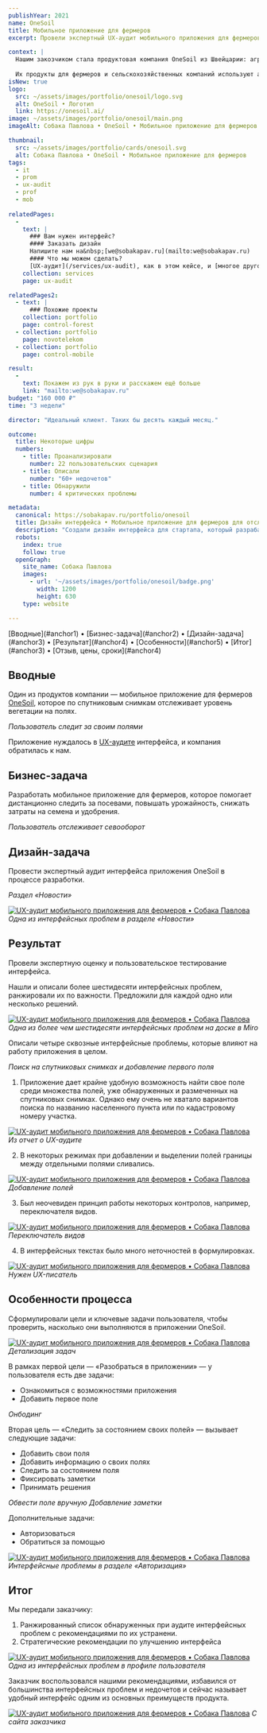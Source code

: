 ```yaml
---
publishYear: 2021
name: OneSoil
title: Мобильное приложение для фермеров
excerpt: Провели экспертный UX-аудит мобильного приложения для фермеров и составили список проблем и рекомендаций

context: |
  Нашим закозчиком стала продуктовая компания OneSoil из Швейцарии: агротехнический стартап, создающий приложения и онлайн-платформу, посвящённую точному земледелию.
  
  Их продукты для фермеров и сельскохозяйственных компаний используют алгоритмы машинного обучения и анализ спутниковых снимков, чтобы улучшить сельскохозяйственные практики.
isNew: true
logo:
  src: ~/assets/images/portfolio/onesoil/logo.svg
  alt: OneSoil • Логотип
  link: https://onesoil.ai/
image: ~/assets/images/portfolio/onesoil/main.png
imageAlt: Собака Павлова • OneSoil • Мобильное приложение для фермеров

thumbnail:
  src: ~/assets/images/portfolio/cards/onesoil.svg
  alt: Собака Павлова • OneSoil • Мобильное приложение для фермеров
tags:
  - it
  - prom
  - ux-audit
  - prof
  - mob
  
relatedPages:
  -
    text: |
      ### Вам нужен интерфейс?
      #### Заказать дизайн
      Напишите нам на&nbsp;[we@sobakapav.ru](mailto:we@sobakapav.ru) 
      #### Что мы можем сделать?
      [UX-аудит](/services/ux-audit), как в этом кейсе, и [многое другое](/services). 
    collection: services
    page: ux-audit

relatedPages2:
  - text: |
      ### Похожие проекты
    collection: portfolio
    page: control-forest
  - collection: portfolio
    page: novotelekom
  - collection: portfolio
    page: control-mobile

result:
  -
    text: Покажем из рук в руки и расскажем ещё больше
    link: "mailto:we@sobakapav.ru"
budget: "160 000 ₽"
time: "3 недели"

director: "Идеальный клиент. Таких бы десять каждый месяц."

outcome:
  title: Некоторые цифры
  numbers:
    - title: Проанализировали 
      number: 22 пользовательских сценария
    - title: Описали
      number: "60+ недочетов"
    - title: Обнаружили
      number: 4 критических проблемы

metadata:
  canonical: https://sobakapav.ru/portfolio/onesoil
  title: Дизайн интерфейса • Мобильное приложение для фермеров для отслеживания уровня вегетации на полях
  description: "Создали дизайн интерфейса для стартапа, который разрабатывает агрегатор IT-конференций"
  robots:
    index: true
    follow: true
  openGraph:
    site_name: Собака Павлова
    images:
      - url: '~/assets/images/portfolio/onesoil/badge.png'
        width: 1200
        height: 630
    type: website

---
```


<TOC>
[Вводные](#anchor1) • [Бизнес-задача](#anchor2) • [Дизайн-задача](#anchor3) • [Результат](#anchor4) • [Особенности](#anchor5) • [Итог](#anchor3) • [Отзыв, цены, сроки](#anchor4)
</TOC>

## <a name="anchor1" />Вводные

Один из продуктов компании — мобильное приложение для фермеров [OneSoil](https://onesoil.ai/), которое по спутниковым снимкам отслеживает уровень вегетации на полях.

<UniversalSlider count={3}>
  <PhoneMockup image="/images/portfolio/onesoil/57.png" />
  <PhoneMockup image="/images/portfolio/onesoil/58.png" />
  <PhoneMockup image="/images/portfolio/onesoil/59.png" />
  <PhoneMockup image="/images/portfolio/onesoil/59.jpg" />
  <PhoneMockup image="/images/portfolio/onesoil/60.png" />
  <PhoneMockup image="/images/portfolio/onesoil/61.png" />
  <PhoneMockup image="/images/portfolio/onesoil/62.png" />
  <PhoneMockup image="/images/portfolio/onesoil/63.png" />
  <PhoneMockup image="/images/portfolio/onesoil/64.png" />
</UniversalSlider>
<em>Пользователь следит за своим полями</em>

Приложение нуждалось в [UX-аудите](/services/ux-audit) интерфейса, и компания обратилась к нам.

## <a name="anchor2" />Бизнес-задача

Разработать мобильное приложение для фермеров, которое помогает дистанционно следить за посевами, повышать урожайность, снижать затраты на семена и удобрения.

<UniversalSlider count={3}>
  <PhoneMockup image="/images/portfolio/onesoil/32.png" />
  <PhoneMockup image="/images/portfolio/onesoil/33.png" />
  <PhoneMockup image="/images/portfolio/onesoil/34.png" />
  <PhoneMockup image="/images/portfolio/onesoil/35.png" />
  <PhoneMockup image="/images/portfolio/onesoil/36.png" />
  <PhoneMockup image="/images/portfolio/onesoil/37.png" />
  <PhoneMockup image="/images/portfolio/onesoil/38.png" />
  <PhoneMockup image="/images/portfolio/onesoil/39.png" />
  <PhoneMockup image="/images/portfolio/onesoil/40.png" />
</UniversalSlider>
<em>Пользователь отслеживает севооборот</em>

## <a name="anchor2" />Дизайн-задача

Провести экспертный аудит интерфейса приложения OneSoil в процессе разработки.

<div class="flex gap-2 flex-wrap mb-2"> 
  <PhoneMockup image="/images/portfolio/onesoil/10.png" />
  <PhoneMockup image="/images/portfolio/onesoil/12.png" />
</div>
<em>Раздел «Новости»</em>

<a href="/images/portfolio/onesoil/52.png" target="_blank">![UX-аудит мобильного приложения для фермеров • Собака Павлова](~/assets/images/portfolio/onesoil/52.png)</a>
_Одна из интерфейсных проблем в разделе «Новости»_

## <a name="anchor3" />Результат

Провели экспертную оценку и пользовательское тестирование интерфейса.

Нашли и описали более шестидесяти интерфейсных проблем, ранжировали их по важности. Предложили для каждой одно или несколько решений.

<a href="/images/portfolio/onesoil/1.png" target="_blank">![UX-аудит мобильного приложения для фермеров • Собака Павлова](~/assets/images/portfolio/onesoil/1.png)</a>
_Одна из более чем шестидесяти интерфейсных проблем на доске в Miro_

Описали четыре сквозные интерфейсные проблемы, которые влияют на работу приложения в целом.

<UniversalSlider count={3}>
  <PhoneMockup image="/images/portfolio/onesoil/42.png" />
  <PhoneMockup image="/images/portfolio/onesoil/43.png" />
  <PhoneMockup image="/images/portfolio/onesoil/44.png" />
  <PhoneMockup image="/images/portfolio/onesoil/45.png" />
  <PhoneMockup image="/images/portfolio/onesoil/45.png" />
  <PhoneMockup image="/images/portfolio/onesoil/47.png" />
  <PhoneMockup image="/images/portfolio/onesoil/48.png" />
  <PhoneMockup image="/images/portfolio/onesoil/49.png" />
  <PhoneMockup image="/images/portfolio/onesoil/50.png" />
  <PhoneMockup image="/images/portfolio/onesoil/51.png" />
</UniversalSlider>
<em>Поиск на спутниковых снимках и добавление первого поля</em>

1. Приложение дает крайне удобную возможность найти свое поле среди множества полей, уже обнаруженных и размеченных на спутниковых снимках. Однако ему очень не хватало вариантов поиска по названию населенного пункта или по кадастровому номеру участка.

<a href="/images/portfolio/onesoil/54.png" target="_blank">![UX-аудит мобильного приложения для фермеров • Собака Павлова](~/assets/images/portfolio/onesoil/54.png)</a>
_Из отчет о UX-аудите_

2. В некоторых режимах при добавлении и выделении полей границы между отдельными полями сливались.

<a href="/images/portfolio/onesoil/56.png" target="_blank">![UX-аудит мобильного приложения для фермеров • Собака Павлова](~/assets/images/portfolio/onesoil/56.png)</a>
_Добавление полей_

3. Был неочевиден принцип работы некоторых контролов, например, переключателя видов.

<a href="/images/portfolio/onesoil/53.png" target="_blank">![UX-аудит мобильного приложения для фермеров • Собака Павлова](~/assets/images/portfolio/onesoil/53.png)</a>
_Переключатель видов_

4. В интерфейсных текстах было много неточностей в формулировках.

<a href="/images/portfolio/onesoil/55.png" target="_blank">![UX-аудит мобильного приложения для фермеров • Собака Павлова](~/assets/images/portfolio/onesoil/55.png)</a>
_Нужен UX-писатель_

## <a name="anchor4" />Особенности процесса

Сформулировали цели и ключевые задачи пользователя, чтобы проверить, насколько они выполняются в приложении OneSoil.

<a href="/images/portfolio/onesoil/2.png" target="_blank">![UX-аудит мобильного приложения для фермеров • Собака Павлова](~/assets/images/portfolio/onesoil/2.png)</a>
_Детализация задач_

В рамках первой цели — «Разобраться в приложении» — у пользователя есть две задачи:
- Ознакомиться с возможностями приложения
- Добавить первое поле

<UniversalSlider count={3}>
  <PhoneMockup image="/images/portfolio/onesoil/4.png" />
  <PhoneMockup image="/images/portfolio/onesoil/5.png" />
  <PhoneMockup image="/images/portfolio/onesoil/6.png" />
  <PhoneMockup image="/images/portfolio/onesoil/7.png" />
  <PhoneMockup image="/images/portfolio/onesoil/8.png" />
  <PhoneMockup image="/images/portfolio/onesoil/9.png" />
</UniversalSlider>
<em>Онбодинг</em>

Вторая цель — «Следить за состоянием своих полей» — вызывает следующие задачи:
- Добавить свои поля
- Добавить информацию о своих полях
- Следить за состоянием поля
- Фиксировать заметки
- Принимать решения

<UniversalSlider count={3}>
  <PhoneMockup image="/images/portfolio/onesoil/26.png" />
  <PhoneMockup image="/images/portfolio/onesoil/27.png" />
  <PhoneMockup image="/images/portfolio/onesoil/28.png" />
  <PhoneMockup image="/images/portfolio/onesoil/29.png" />
  <PhoneMockup image="/images/portfolio/onesoil/30.png" />
  <PhoneMockup image="/images/portfolio/onesoil/31.png" />
</UniversalSlider>
<em>Обвести поле вручную</em>

<UniversalSlider count={3}>
  <PhoneMockup image="/images/portfolio/onesoil/19.png" />
  <PhoneMockup image="/images/portfolio/onesoil/20.png" />
  <PhoneMockup image="/images/portfolio/onesoil/21.png" />
  <PhoneMockup image="/images/portfolio/onesoil/22.png" />
  <PhoneMockup image="/images/portfolio/onesoil/23.png" />
  <PhoneMockup image="/images/portfolio/onesoil/24.png" />
  <PhoneMockup image="/images/portfolio/onesoil/25.png" />
  <PhoneMockup image="/images/portfolio/onesoil/17.png" />
  <PhoneMockup image="/images/portfolio/onesoil/18.png" />
</UniversalSlider>
<em>Добавление заметки</em>

Дополнительные задачи:
- Авторизоваться
- Обратиться за помощью

<a href="/images/portfolio/onesoil/41.png" target="_blank">![UX-аудит мобильного приложения для фермеров • Собака Павлова](~/assets/images/portfolio/onesoil/41.png)</a>
_Интерфейсные проблемы в разделе «Авторизация»_

## <a name="anchor5" />Итог

Мы передали заказчику:
1. Ранжированный список обнаруженных при аудите интерфейсных проблем c рекомендациями по их устранени.
2. Стратегические рекомендации по улучшению интерфейса

<a href="/images/portfolio/onesoil/65.png" target="_blank">![UX-аудит мобильного приложения для фермеров • Собака Павлова](~/assets/images/portfolio/onesoil/65.png)</a>
_Одна из интерфейсных проблем в профиле пользователя_

Заказчик воспользовался нашими рекомендациями, избавился от большинства интерфейсных проблем и недочетов и сейчас называет удобный интерфейс одним из основных преимуществ продукта.

<a href="/images/portfolio/onesoil/3.png" target="_blank">![UX-аудит мобильного приложения для фермеров • Собака Павлова](~/assets/images/portfolio/onesoil/3.png)</a>
_С сайта заказчика_

## <a name="anchor6" />
